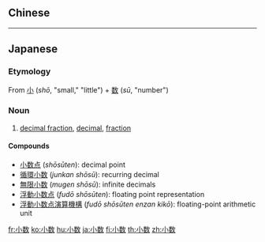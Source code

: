 {{also|小數}}
==Chinese==
{{zh-see|小數}}

----

==Japanese==
{{ja-kanjitab|しょう|すう|yomi=on}}

===Etymology===
From [[小]] (''shō'', "small," "little") + [[数]] (''sū'', "number")

===Noun===
{{ja-noun|しょうすう|kyu=小數}}

# [[decimal fraction]], [[decimal]], [[fraction]]

====Compounds====
* [[小数点]] (''shōsūten''): decimal point
* [[循環小数]] (''junkan shōsū''): recurring decimal
* [[無限小数]] (''mugen shōsū''): infinite decimals
* [[浮動小数点]] (''fudō shōsūten''): floating point representation
* [[浮動小数点演算機構]] (''fudō shōsūten enzan kikō''): floating-point arithmetic unit

[[fr:小数]]
[[ko:小数]]
[[hu:小数]]
[[ja:小数]]
[[fi:小数]]
[[th:小数]]
[[zh:小数]]
